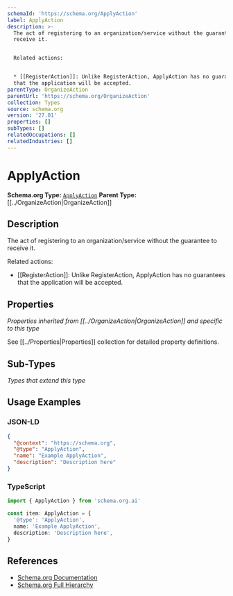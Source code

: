 ```yaml
---
schemaId: 'https://schema.org/ApplyAction'
label: ApplyAction
description: >-
  The act of registering to an organization/service without the guarantee to
  receive it.


  Related actions:


  * [[RegisterAction]]: Unlike RegisterAction, ApplyAction has no guarantees
  that the application will be accepted.
parentType: OrganizeAction
parentUrl: 'https://schema.org/OrganizeAction'
collection: Types
source: schema.org
version: '27.01'
properties: []
subTypes: []
relatedOccupations: []
relatedIndustries: []
---
```

# ApplyAction

**Schema.org Type:** [`ApplyAction`](https://schema.org/ApplyAction)
**Parent Type:** [[../OrganizeAction|OrganizeAction]]

## Description

The act of registering to an organization/service without the guarantee to receive it.

Related actions:

* [[RegisterAction]]: Unlike RegisterAction, ApplyAction has no guarantees that the application will be accepted.

## Properties

*Properties inherited from [[../OrganizeAction|OrganizeAction]] and specific to this type*

See [[../Properties|Properties]] collection for detailed property definitions.

## Sub-Types

*Types that extend this type*

## Usage Examples

### JSON-LD

```json
{
  "@context": "https://schema.org",
  "@type": "ApplyAction",
  "name": "Example ApplyAction",
  "description": "Description here"
}
```

### TypeScript

```typescript
import { ApplyAction } from 'schema.org.ai'

const item: ApplyAction = {
  '@type': 'ApplyAction',
  name: 'Example ApplyAction',
  description: 'Description here',
}
```

## References

- [Schema.org Documentation](https://schema.org/ApplyAction)
- [Schema.org Full Hierarchy](https://schema.org/docs/full.html)
